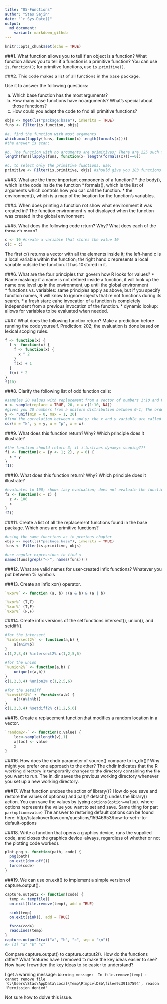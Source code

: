 ```yaml
---
title: "05-Functions"
author: "Stas Sajin"
date: "`r Sys.Date()"
output:
  md_document:
    variant: markdown_github
---
```


```r
knitr::opts_chunk$set(echo = TRUE)
```

###1. What function allows you to tell if an object is a function? What function allows you to tell if a function is a primitive function?
You can use `is.function()`; for primitive functions, use `is.primitive()`.

###2. This code makes a list of all functions in the base package.

Use it to answer the following questions:

a. Which base function has the most arguments?
b. How many base functions have no arguments? What's special about those functions?
c. How could you adapt the code to find all primitive functions?

```r
objs <- mget(ls("package:base"), inherits = TRUE)
funs <- Filter(is.function, objs)

#a. find the function with most arguments
which.max(lapply(funs, function(x) length(formals(x))))
#the answer is scan; 

#b. The function with no arguments are primitives; There are 225 such functions
length(funs[lapply(funs, function(x) length(formals(x)))==0])

#c. to select only the primitive functions, use:
primitive <- Filter(is.primitive, objs) #should give you 183 functions
```

###3. What are the three important components of a function?
    * the body(), which is the code inside the function
    * formals(), which is the list of arguments which controls how you can call the function.
    * the environment(), which is a map of the location for the function's variables.

###4. When does printing a function not show what environment it was created in?
The function environment is not displayed when the function was created in the global environment. 


###5. What does the following code return? Why? What does each of the three c's mean?
```r
c <- 10 #create a variable that stores the value 10
c(c = c)
```
The first c() returns a vector with all the elements inside it; the left-hand c is a local variable within the function; the right hand c represents a local variable outside the function. It has 10 stored in it. 

###6. What are the four principles that govern how R looks for values?
* Name masking: if a name is not defined inside a function, it will look up the name one level up in the environment, up until the global environment  
* functions vs. variables: same principles apply as above, but if you specify function names, R will know to ignore objects that re not functions during its search.
* a fresh start: eahc invocation of a function is completely independent from a previous invocation of the function. 
* dynamic lookup: allows for variables to be evaluated when needed. 

###7. What does the following function return? Make a prediction before running the code yourself.
Prediction: 202; the evaluation is done based on lexical scoping rules.
```r
f <- function(x) {
  f <- function(x) {
    f <- function(x) {
      x ^ 2
    }
    f(x) + 1
  }
  f(x) * 2
}
f(10)
```

###8. Clarify the following list of odd function calls:

```r
#samples 20 values with replacement from a vector of numbers 1:10 and NA.
x <- sample(replace = TRUE, 20, x = c(1:10, NA))
#gives you 20 numbers from a uniform distribution between 0-1; The order of the arguments is a bit weird. 
y <- runif(min = 0, max = 1, 20)
#find the correlation between x and y; the x and y variable are called from outside the function; u represent the method for computing covariances, which in this case represents the pairwise.complete.obs. m represents the method for the correlation coefficient to be computed, which in this case represents kendall. 
cor(m = "k", y = y, u = "p", x = x);
```

###9. What does this function return? Why? Which principle does it illustrate?
```r
#the function should return 3; it illustraes dynamyc scoping???
f1 <- function(x = {y <- 1; 2}, y = 0) {
  x + y
}
f1()
```

###10. What does this function return? Why? Which principle does it illustrate?
```r
#evaluates to 100; shows lazy evaluation; does not evaluate the function until it has enough information to allow it to assign a value to x.  The unevaluated x is defined as a promise.
f2 <- function(x = z) {
  z <- 100
  x
}
f2()
```


###11. Create a list of all the replacement functions found in the base package. Which ones are primitive functions?
```r
#using the same functions as in previous chapter
objs <- mget(ls("package:base"), inherits = TRUE)
funs <- Filter(is.primitive, objs)

#use regular expressions to find <-. 
names(funs[grepl("<-", names(funs))])
```

###12. What are valid names for user-created infix functions?
Whatever you put between % symbols

###13. Create an infix xor() operator.
```r
`%xor%` <- function (a, b) !(a & b) & (a | b)

`%xor%` (T,T)
`%xor%` (T,F)
`%xor%` (F,F)
```

###14. Create infix versions of the set functions intersect(), union(), and setdiff().
```r
#for the intersect
`%intersect2%` <- function(a,b) {
    a[a%in%b]
}
c(1,2,3,4) %intersect2% c(1,2,5,6)

#for the union
`%union2%` <- function(a,b) {
    unique(c(a,b))
}
c(1,2,3,4) %union2% c(1,2,5,6)

#for the setdiff
`%setdiff2%` <- function(a,b) {
    a[!(a%in%b)]
}
c(1,2,3,4) %setdiff2% c(1,2,5,6)
```


###15. Create a replacement function that modifies a random location in a vector.
```r
`random2<-` <- function(x,value) {
    loc<-sample(length(v),1)
    x[loc] <- value
    x
}
```

###16. How does the chdir parameter of source() compare to in_dir()? Why might you prefer one approach to the other?
The chdir indicates that the R working directory is temporarily changes to the directory containing the file you want to run. The in_dir saves the previous working directory whenever you set up a new working directory. 

###17. What function undoes the action of library()? How do you save and restore the values of options() and par()?
detach() undes the library() action. You can save the values by typing `options(option=value)`, where options represents the value you want to set and save. Same thing for par: `par(option=value)`
The answer to restoring default options can be found here: http://stackoverflow.com/questions/15946953/how-to-set-r-to-default-options

###18. Write a function that opens a graphics device, runs the supplied code, and closes the graphics device (always, regardless of whether or not the plotting code worked).
```r
plot.png <- function(path, code) {
  png(path)
  on.exit(dev.off())
  force(code)
}
```

###19. We can use on.exit() to implement a simple version of capture.output().
```r
capture.output2 <- function(code) {
  temp <- tempfile()
  on.exit(file.remove(temp), add = TRUE)

  sink(temp)
  on.exit(sink(), add = TRUE)

  force(code)
  readLines(temp)
}
capture.output2(cat("a", "b", "c", sep = "\n"))
#> [1] "a" "b" "c"
```

Compare capture.output() to capture.output2(). How do the functions differ? What features have I removed to make the key ideas easier to see? How have I rewritten the key ideas to be easier to understand?

I get a warning message: 
`Warning message: 
In file.remove(temp) :
  cannot remove file 'C:\Users\Stas\AppData\Local\Temp\RtmpcvlDEb\filee9c39157594', reason 'Permission denied'`
  
  Not sure how to dolve this issue. 